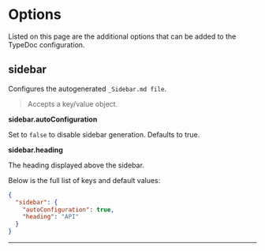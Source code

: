 
# Options

Listed on this page are the additional options that can be added to the TypeDoc configuration.

## sidebar

<Callout emoji="💡">Configures the autogenerated `_Sidebar.md file`.</Callout>

> Accepts a key/value object.

**sidebar.autoConfiguration**

Set to `false` to disable sidebar generation. Defaults to true.

**sidebar.heading**

The heading displayed above the sidebar.

Below is the full list of keys and default values:


```json filename="typedoc.json"
{
  "sidebar": {
    "autoConfiguration": true,
    "heading": "API"
  }
}

```

___